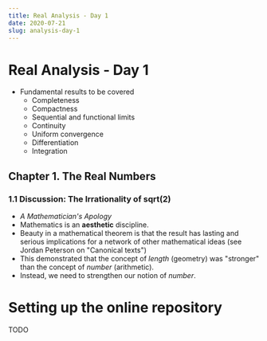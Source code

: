 ```yaml
---
title: Real Analysis - Day 1
date: 2020-07-21
slug: analysis-day-1
---
```


# Real Analysis - Day 1

* Fundamental results to be covered
  * Completeness
  * Compactness
  * Sequential and functional limits
  * Continuity
  * Uniform convergence
  * Differentiation
  * Integration

## Chapter 1. The Real Numbers

### 1.1 Discussion: The Irrationality of sqrt(2)
* _A Mathematician's Apology_
* Mathematics is an **aesthetic** discipline.
* Beauty in a mathematical theorem is that the result has lasting and serious implications for a network of other mathematical ideas (see Jordan Peterson on "Canonical texts")
* This demonstrated that the concept of _length_ (geometry) was "stronger" than the concept of _number_ (arithmetic).
* Instead, we need to strengthen our notion of _number_.

# Setting up the online repository

TODO
